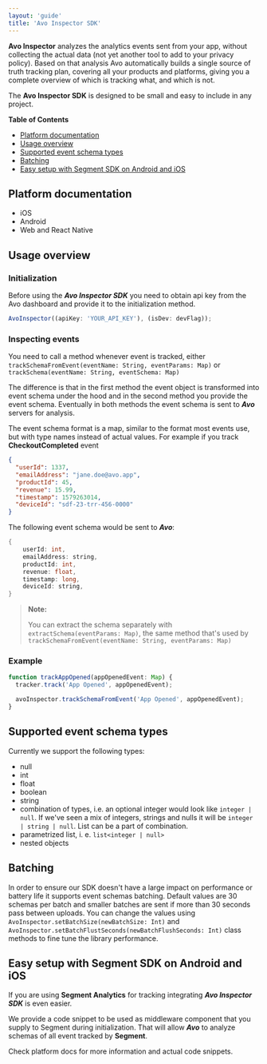 ```yaml
---
layout: 'guide'
title: 'Avo Inspector SDK'
---
```



**Avo Inspector** analyzes the analytics events sent from your app, without collecting the actual data (not yet another tool to add to your privacy policy). Based on that analysis Avo automatically builds a single source of truth tracking plan, covering all your products and platforms, giving you a complete overview of which is tracking what, and which is not.

The **Avo Inspector SDK** is designed to be small and easy to include in any project.

**Table of Contents**

- <a href="#platform-docs">Platform documentation</a>
- <a href="#standalone-usage">Usage overview</a>
- <a href="#supported-types">Supported event schema types</a>
- <a href="#batching">Batching</a>
- <a href="#segment-middleware">
    Easy setup with Segment SDK on Android and iOS
  </a>

## <a name="platform-docs"></a> Platform documentation

- <Link passHref href="/inspector/sdk/ios">
    <a>iOS</a>
  </Link>
- <Link passHref href="/inspector/sdk/android">
    <a>Android</a>
  </Link>
- <Link passHref href="/inspector/sdk/js">
    <a>Web and React Native</a>
  </Link>

## <a name="standalone-usage"></a> Usage overview

### Initialization

Before using the **_Avo Inspector SDK_** you need to obtain api key from the Avo dashboard and provide it to the initialization method.

```js
AvoInspector((apiKey: 'YOUR_API_KEY'), (isDev: devFlag));
```

### Inspecting events

You need to call a method whenever event is tracked, either `trackSchemaFromEvent(eventName: String, eventParams: Map)` or `trackSchema(eventName: String, eventSchema: Map)`

The difference is that in the first method the event object is transformed into event schema under the hood and in the second method you provide the event schema.
Eventually in both methods the event schema is sent to **_Avo_** servers for analysis.

The event schema format is a map, similar to the format most events use, but with type names instead of actual values. For example if you track **CheckoutCompleted** event

```json
{
  "userId": 1337,
  "emailAddress": "jane.doe@avo.app",
  "productId": 45,
  "revenue": 15.99,
  "timestamp": 1579263014,
  "deviceId": "sdf-23-trr-456-0000"
}
```

The following event schema would be sent to **_Avo_**:

```java
{
	userId: int,
	emailAddress: string,
	productId: int,
	revenue: float,
	timestamp: long,
	deviceId: string,
}
```

> **Note:**
>
> You can extract the schema separately with `extractSchema(eventParams: Map)`, the same method that's used by `trackSchemaFromEvent(eventName: String, eventParams: Map)`

### Example

```js
function trackAppOpened(appOpenedEvent: Map) {
  tracker.track('App Opened', appOpenedEvent);

  avoInspector.trackSchemaFromEvent('App Opened', appOpenedEvent);
}
```

## <a name="supported-types"></a> Supported event schema types

Currently we support the following types:

- null
- int
- float
- boolean
- string
- combination of types, i.e. an optional integer would look like `integer | null`. If we've seen a mix of integers, strings and nulls it will be `integer | string | null`. List can be a part of combination.
- parametrized list, i. e. `list<integer | null>`
- nested objects

## <a name="batching"></a> Batching

In order to ensure our SDK doesn't have a large impact on performance or battery life it supports event schemas batching. Default values are 30 schemas per batch and smaller batches are sent if more than 30 seconds pass between uploads.
You can change the values using `AvoInspector.setBatchSize(newBatchSize: Int)` and `AvoInspector.setBatchFlustSeconds(newBatchFlushSeconds: Int)` class methods to fine tune the library performance.

## <a name="segment-middlewares"></a> Easy setup with Segment SDK on Android and iOS

If you are using **Segment Analytics** for tracking integrating **_Avo Inspector SDK_** is even easier.

We provide a code snippet to be used as middleware component that you supply to Segment during initialization. That will allow **_Avo_** to analyze schemas of all event tracked by **Segment**.

Check platform docs for more information and actual code snippets.
